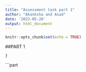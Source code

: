 ```yaml
---
title: "Assessment task part 1"
author: "Akanksha and Asad"
date: '2022-05-20'
output: html_document
---
```


```r
knitr::opts_chunk$set(echo = TRUE)
```


##PART 1

```
}
```
```part




 





